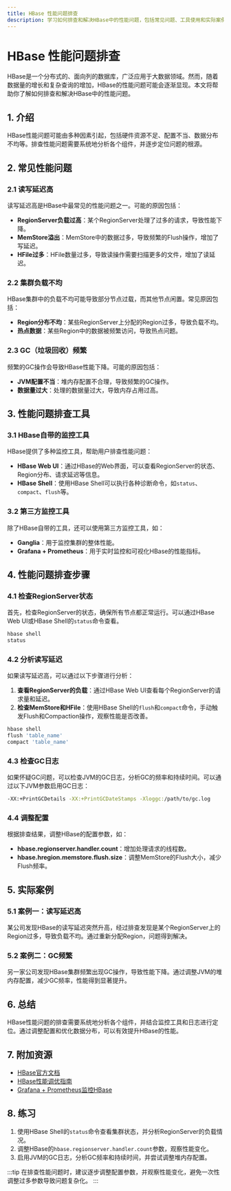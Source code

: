 ```yaml
---
title: HBase 性能问题排查
description: 学习如何排查和解决HBase中的性能问题，包括常见问题、工具使用和实际案例。
---
```


# HBase 性能问题排查

HBase是一个分布式的、面向列的数据库，广泛应用于大数据领域。然而，随着数据量的增长和复杂查询的增加，HBase的性能问题可能会逐渐显现。本文将帮助你了解如何排查和解决HBase中的性能问题。

## 1. 介绍

HBase性能问题可能由多种因素引起，包括硬件资源不足、配置不当、数据分布不均等。排查性能问题需要系统地分析各个组件，并逐步定位问题的根源。

## 2. 常见性能问题

### 2.1 读写延迟高

读写延迟高是HBase中最常见的性能问题之一。可能的原因包括：

- **RegionServer负载过高**：某个RegionServer处理了过多的请求，导致性能下降。
- **MemStore溢出**：MemStore中的数据过多，导致频繁的Flush操作，增加了写延迟。
- **HFile过多**：HFile数量过多，导致读操作需要扫描更多的文件，增加了读延迟。

### 2.2 集群负载不均

HBase集群中的负载不均可能导致部分节点过载，而其他节点闲置。常见原因包括：

- **Region分布不均**：某些RegionServer上分配的Region过多，导致负载不均。
- **热点数据**：某些Region中的数据被频繁访问，导致热点问题。

### 2.3 GC（垃圾回收）频繁

频繁的GC操作会导致HBase性能下降。可能的原因包括：

- **JVM配置不当**：堆内存配置不合理，导致频繁的GC操作。
- **数据量过大**：处理的数据量过大，导致内存占用过高。

## 3. 性能问题排查工具

### 3.1 HBase自带的监控工具

HBase提供了多种监控工具，帮助用户排查性能问题：

- **HBase Web UI**：通过HBase的Web界面，可以查看RegionServer的状态、Region分布、请求延迟等信息。
- **HBase Shell**：使用HBase Shell可以执行各种诊断命令，如`status`、`compact`、`flush`等。

### 3.2 第三方监控工具

除了HBase自带的工具，还可以使用第三方监控工具，如：

- **Ganglia**：用于监控集群的整体性能。
- **Grafana + Prometheus**：用于实时监控和可视化HBase的性能指标。

## 4. 性能问题排查步骤

### 4.1 检查RegionServer状态

首先，检查RegionServer的状态，确保所有节点都正常运行。可以通过HBase Web UI或HBase Shell的`status`命令查看。

```bash
hbase shell
status
```

### 4.2 分析读写延迟

如果读写延迟高，可以通过以下步骤进行分析：

1. **查看RegionServer的负载**：通过HBase Web UI查看每个RegionServer的请求量和延迟。
2. **检查MemStore和HFile**：使用HBase Shell的`flush`和`compact`命令，手动触发Flush和Compaction操作，观察性能是否改善。

```bash
hbase shell
flush 'table_name'
compact 'table_name'
```

### 4.3 检查GC日志

如果怀疑GC问题，可以检查JVM的GC日志，分析GC的频率和持续时间。可以通过以下JVM参数启用GC日志：

```bash
-XX:+PrintGCDetails -XX:+PrintGCDateStamps -Xloggc:/path/to/gc.log
```

### 4.4 调整配置

根据排查结果，调整HBase的配置参数，如：

- **hbase.regionserver.handler.count**：增加处理请求的线程数。
- **hbase.hregion.memstore.flush.size**：调整MemStore的Flush大小，减少Flush频率。

## 5. 实际案例

### 5.1 案例一：读写延迟高

某公司发现HBase的读写延迟突然升高，经过排查发现是某个RegionServer上的Region过多，导致负载不均。通过重新分配Region，问题得到解决。

### 5.2 案例二：GC频繁

另一家公司发现HBase集群频繁出现GC操作，导致性能下降。通过调整JVM的堆内存配置，减少GC频率，性能得到显著提升。

## 6. 总结

HBase性能问题的排查需要系统地分析各个组件，并结合监控工具和日志进行定位。通过调整配置和优化数据分布，可以有效提升HBase的性能。

## 7. 附加资源

- [HBase官方文档](https://hbase.apache.org/)
- [HBase性能调优指南](https://hbase.apache.org/book.html#performance)
- [Grafana + Prometheus监控HBase](https://grafana.com/docs/grafana/latest/datasources/prometheus/)

## 8. 练习

1. 使用HBase Shell的`status`命令查看集群状态，并分析RegionServer的负载情况。
2. 调整HBase的`hbase.regionserver.handler.count`参数，观察性能变化。
3. 启用JVM的GC日志，分析GC频率和持续时间，并尝试调整堆内存配置。

:::tip
在排查性能问题时，建议逐步调整配置参数，并观察性能变化，避免一次性调整过多参数导致问题复杂化。
:::